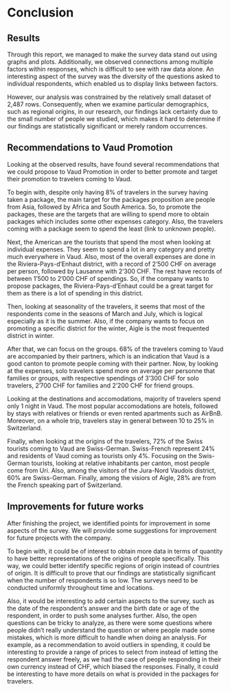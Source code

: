 # Conclusion

## Results

Through this report, we managed to make the survey data stand out using graphs and plots. Additionally, we observed connections among multiple factors within responses, which is difficult to see with raw data alone. An interesting aspect of the survey was the diversity of the questions asked to individual respondents, which enabled us to display links between factors.

However, our analysis was constrained by the relatively small dataset of 2,487 rows. Consequently, when we examine particular demographics, such as regional origins, in our research, our findings lack certainty due to the small number of people we studied, which makes it hard to determine if our findings are statistically significant or merely random occurrences.

## Recommendations to Vaud Promotion

Looking at the observed results, have found several recommendations that we could propose to Vaud Promotion in order to better promote and target their promotion to travelers coming to Vaud.

To begin with, despite only having 8% of travelers in the survey having taken a package, the main target for the packages proposition are people from Asia, followed by Africa and South America. So, to promote the packages, these are the targets that are willing to spend more to obtain packages which includes some other expenses category. Also, the travelers coming with a package seem to spend the least (link to unknown people).

Next, the American are the tourists that spend the most when looking at individual expenses. They seem to spend a lot in any category and pretty much everywhere in Vaud. Also, most of the overall expenses are done in the Riviera-Pays-d'Enhaut district, with a record of 2'500 CHF on average per person, followed by Lausanne with 2'300 CHF. The rest have records of between 1'500 to 2'000 CHF of spendings. So, if the company wants to propose packages, the Riviera-Pays-d'Enhaut could be a great target for them as there is a lot of spending in this district.

Then, looking at seasonality of the travelers, it seems that most of the respondents come in the seasons of March and July, which is logical especially as it is the summer. Also, if the company wants to focus on promoting a specific district for the winter, Aigle is the most frequented district in winter.

After that, we can focus on the groups. 68% of the travelers coming to Vaud are accompanied by their partners, which is an indication that Vaud is a good canton to promote people coming with their partner. Now, by looking at the expenses, solo travelers spend more on average per personne that families or groups, with respective spendings of 3'300 CHF for solo travelers, 2'700 CHF for families and 2'200 CHF for friend groups.

Looking at the destinations and accomodations, majority of travelers spend only 1 night in Vaud. The most popular accomodations are hotels, followed by stays with relatives or friends or even rented apartments such as AirBnB. Moreover, on a whole trip, travelers stay in general between 10 to 25% in Switzerland.

Finally, when looking at the origins of the travelers, 72% of the Swiss tourists coming to Vaud are Swiss-German. Swiss-French represent 24% and residents of Vaud coming as tourists only 4%. Focusing on the Swis-German tourists, looking at relative inhabitants per canton, most people come from Uri. Also, among the visitors of the Jura-Nord Vaudois district, 60% are Swiss-German. Finally, among the visiors of Aigle, 28% are from the French speaking part of Switzerland.


## Improvements for future works

After finishing the project, we identified points for improvement in some aspects of the survey. We will provide some suggestions for improvement for future projects with the company.

To begin with, it could be of interest to obtain more data in terms of quantity to have better representations of the origins of people specifically. This way, we could better identify specific regions of origin instead of countries of origin. It is difficult to prove that our findings are statistically significant when the number of respondents is so low. The surveys need to be conducted uniformly throughout time and locations.

Also, it would be interesting to add certain aspects to the survey, such as the date of the respondent's answer and the birth date or age of the respondent, in order to push some analyses further. Also, the open questions can be tricky to analyze, as there were some questions where people didn't really understand the question or where people made some mistakes, which is more difficult to handle when doing an analysis. For example, as a recommendation to avoid outliers in spending, it could be interesting to provide a range of prices to select from instead of letting the respondent answer freely, as we had the case of people responding in their own currency instead of CHF, which biased the responses. Finally, it could be interesting to have more details on what is provided in the packages for travelers.
